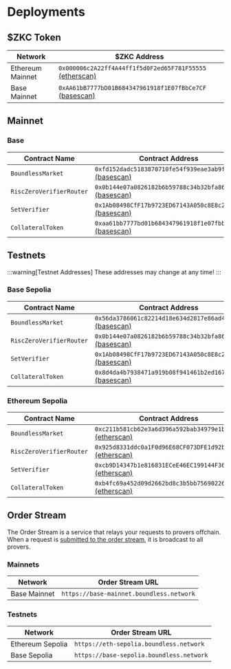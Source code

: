 # Deployments

## $ZKC Token 

| Network          | $ZKC Address                                 |
| ---------------- | --------------------------------------------- |
| Ethereum Mainnet | `0x000006c2A22ff4A44ff1f5d0F2ed65F781F55555` [(etherscan)](https://etherscan.io/address/0x000006c2A22ff4A44ff1f5d0F2ed65F781F55555)|
| Base Mainnet     | `0xAA61bB7777bD01B684347961918f1E07fBbCe7CF` [(basescan)](https://basescan.org/address/0xaa61bb7777bd01b684347961918f1e07fbbce7cf)|

## Mainnet

### Base

| Contract Name            | Contract Address                                                                                                                            |
| ------------------------ | ------------------------------------------------------------------------------------------------------------------------------------------- |
| `BoundlessMarket`        | `0xfd152dadc5183870710fe54f939eae3ab9f0fe82` [(basescan)](https://basescan.org/address/0xfd152dadc5183870710fe54f939eae3ab9f0fe82)|
| `RiscZeroVerifierRouter` | `0x0b144e07a0826182b6b59788c34b32bfa86fb711` [(basescan)](https://basescan.org/address/0x0b144e07a0826182b6b59788c34b32bfa86fb711) |
| `SetVerifier`            | `0x1Ab08498CfF17b9723ED67143A050c8E8c2e3104` [(basescan)](https://basescan.org/address/0x1Ab08498CfF17b9723ED67143A050c8E8c2e3104)|
| `CollateralToken`        | `0xaa61bb7777bd01b684347961918f1e07fbbce7cf` [(basescan)](https://basescan.org/address/0xaa61bb7777bd01b684347961918f1e07fbbce7cf)|


## Testnets

:::warning[Testnet Addresses]
These addresses may change at any time!
:::

### Base Sepolia

| Contract Name            | Contract Address                                                                                                                            |
| ------------------------ | ------------------------------------------------------------------------------------------------------------------------------------------- |
| `BoundlessMarket`        | `0x56da3786061c82214d18e634d2817e86ad42d7ce` [(basescan)](https://sepolia.basescan.org/address/0x56da3786061c82214d18e634d2817e86ad42d7ce)|
| `RiscZeroVerifierRouter` | `0x0b144e07a0826182b6b59788c34b32bfa86fb711` [(basescan)](https://sepolia.basescan.org/address/0x0b144e07a0826182b6b59788c34b32bfa86fb711)|
| `SetVerifier`            | `0x1Ab08498CfF17b9723ED67143A050c8E8c2e3104` [(basescan)](https://sepolia.basescan.org/address/0x1Ab08498CfF17b9723ED67143A050c8E8c2e3104) |
| `CollateralToken`        | `0x8d4da4b7938471a919b08f941461b2ed1679d7bb` [(basescan)](https://sepolia.basescan.org/address/0x8d4da4b7938471a919b08f941461b2ed1679d7bb) |

### Ethereum Sepolia

| Contract Name            | Contract Address                                                                                                                            |
| ------------------------ | ------------------------------------------------------------------------------------------------------------------------------------------- |
| `BoundlessMarket`        | `0xc211b581cb62e3a6d396a592bab34979e1bbba7d` [(etherscan)](https://sepolia.etherscan.io/address/0xc211b581cb62e3a6d396a592bab34979e1bbba7d) |
| `RiscZeroVerifierRouter` | `0x925d8331ddc0a1F0d96E68CF073DFE1d92b69187` [(etherscan)](https://sepolia.etherscan.io/address/0x925d8331ddc0a1F0d96E68CF073DFE1d92b69187) |
| `SetVerifier`            | `0xcb9D14347b1e816831ECeE46EC199144F360B55c` [(etherscan)](https://sepolia.etherscan.io/address/0xcb9D14347b1e816831ECeE46EC199144F360B55c) |
| `CollateralToken`        | `0xb4fc69a452d09d2662bd8c3b5bb756902260ae28` [(etherscan)](https://sepolia.etherscan.io/address/0xb4fc69a452d09d2662bd8c3b5bb756902260ae28) |

## Order Stream

The Order Stream is a service that relays your requests to provers offchain.
When a request is [submitted to the order stream](/developers/tutorials/request#offchain), it is broadcast to all provers.

### Mainnets

| Network          | Order Stream URL                              |
| ---------------- | --------------------------------------------- |
| Base Mainnet     | `https://base-mainnet.boundless.network`        |

### Testnets

| Network          | Order Stream URL                              |
| ---------------- | --------------------------------------------- |
| Ethereum Sepolia | `https://eth-sepolia.boundless.network`         |
| Base Sepolia     | `https://base-sepolia.boundless.network`        |
